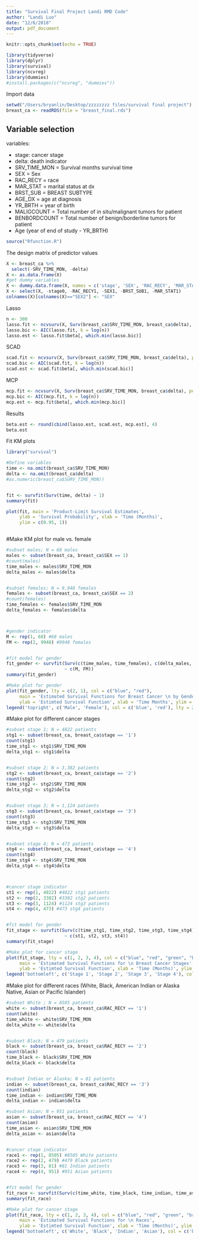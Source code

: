 ```yaml
---
title: "Survival Final Project Landi RMD Code"
author: "Landi Luo"
date: "12/6/2018"
output: pdf_document
---
```


```r
knitr::opts_chunk$set(echo = TRUE)
```

```r
library(tidyverse)
library(dplyr)
library(survival)
library(ncvreg)
library(dummies)
#install.packages(c("ncvreg", "dummies"))
```

Import data
```r
setwd("/Users/bryanlin/Desktop/zzzzzzzz files/survival final project")
breast_ca <- readRDS(file = "breast_final.rds")
```


## Variable selection

variables:

- stage: cancer stage
- delta: death indicator
- SRV_TIME_MON = Survival months survival time
- SEX = Sex
- RAC_RECY = race
- MAR_STAT = marital status at dx
- BRST_SUB = BREAST SUBTYPE
- AGE_DX = age at diagnosis
- YR_BRTH = year of birth
- MALIGCOUNT = Total number of in situ/malignant tumors for patient       
- BENBORDCOUNT = Total number of benign/borderline tumors for patient
- Age (year of end of study - YR_BRTH)

```r
source("Rfunction.R")
```

The design matrix of predictor values
```r
X <- breast_ca %>% 
  select(-SRV_TIME_MON, -delta)
X <- as.data.frame(X)
#get dummy variables
X <- dummy.data.frame(X, names = c('stage', 'SEX', 'RAC_RECY', 'MAR_STAT', 'BRST_SUB'))
X <- select(X, -stage0, -RAC_RECY1, -SEX1, -BRST_SUB1, -MAR_STAT1)
colnames(X)[colnames(X)=="SEX2"] <- "SEX"
```

Lasso
```r
n <- 300
lasso.fit <- ncvsurv(X, Surv(breast_ca$SRV_TIME_MON, breast_ca$delta), penalty = "lasso", nlambda = 25)
lasso.bic <- AIC(lasso.fit, k = log(n))
lasso.est <- lasso.fit$beta[, which.min(lasso.bic)]
```

SCAD
```r
scad.fit <- ncvsurv(X, Surv(breast_ca$SRV_TIME_MON, breast_ca$delta), penalty = "SCAD", nlambda = 25) 
scad.bic <- AIC(scad.fit, k = log(n))
scad.est <- scad.fit$beta[, which.min(scad.bic)]
```

MCP
```r
mcp.fit <- ncvsurv(X, Surv(breast_ca$SRV_TIME_MON, breast_ca$delta), penalty = "MCP", nlambda = 25)
mcp.bic <- AIC(mcp.fit, k = log(n))
mcp.est <- mcp.fit$beta[, which.min(mcp.bic)]
```

Results
```r
beta.est <- round(cbind(lasso.est, scad.est, mcp.est), 4)
beta.est
```


Fit KM plots
```r
library("survival")

#Define variables
time <- na.omit(breast_ca$SRV_TIME_MON)
delta <- na.omit(breast_ca$delta)
#as.numeric(breast_ca$SURV_TIME_MON))


fit <- survfit(Surv(time, delta) ~ 1)
summary(fit)

plot(fit, main = 'Product-Limit Survival Estimates', 
     ylab = 'Survival Probability', xlab = 'Time (Months)', 
     ylim = c(0.95, 1))



```


#Make KM plot for male vs. female
```r
#subset males; N = 68 males
males <- subset(breast_ca, breast_ca$SEX == 1) 
#count(males)
time_males <- males$SRV_TIME_MON
delta_males <- males$delta


#subset females; N = 9,948 females
females <- subset(breast_ca, breast_ca$SEX == 2)
#count(females)
time_females <- females$SRV_TIME_MON
delta_females <- females$delta



#gender indicator
M <- rep(1, 68) #68 males
FM <- rep(2, 9948) #9948 females


#fit model for gender
fit_gender <- survfit(Surv(c(time_males, time_females), c(delta_males, delta_females))
                      ~ c(M, FM))
summary(fit_gender)

#Make plot for gender
plot(fit_gender, lty = c(2, 1), col = c("blue", "red"), 
     main = 'Estimated Survival Functions for Breast Cancer \n by Gender',
     ylab = 'Estimted Survival Function', xlab = 'Time Months', ylim = c(0.95, 1))
legend('topright', c('Male', 'Female'), col = c('blue', 'red'), lty = 2:1, bty = 'n')
```

                      

#Make plot for different cancer stages
```r
#subset stage 1; N = 4822 patients
stg1 <- subset(breast_ca, breast_ca$stage == '1') 
count(stg1)
time_stg1 <- stg1$SRV_TIME_MON
delta_stg1 <- stg1$delta


#subset stage 2; N = 3,382 patients
stg2 <- subset(breast_ca, breast_ca$stage == '2')
count(stg2)
time_stg2 <- stg2$SRV_TIME_MON
delta_stg2 <- stg2$delta


#subset stage 3; N = 1,124 patients
stg3 <- subset(breast_ca, breast_ca$stage == '3')
count(stg3)
time_stg3 <- stg3$SRV_TIME_MON
delta_stg3 <- stg3$delta


#subset stage 4; N = 473 patients
stg4 <- subset(breast_ca, breast_ca$stage == '4')
count(stg4)
time_stg4 <- stg4$SRV_TIME_MON
delta_stg4 <- stg4$delta



#cancer stage indicator
st1 <- rep(1, 4822) #4822 stg1 patients
st2 <- rep(2, 3382) #3382 stg2 patients
st3 <- rep(3, 1124) #1124 stg3 patients
st4 <- rep(4, 473) #473 stg4 patients


#fit model for gender
fit_stage <- survfit(Surv(c(time_stg1, time_stg2, time_stg3, time_stg4), c(delta_stg1, delta_stg2, delta_stg3, delta_stg4))
                      ~ c(st1, st2, st3, st4))
summary(fit_stage)

#Make plot for cancer stage
plot(fit_stage, lty = c(1, 2, 3, 4), col = c("blue", "red", "green", "brown"), 
     main = 'Estimated Survival Functions for \n Breast Cancer Stages',
     ylab = 'Estimted Survival Function', xlab = 'Time (Months)', ylim = c(0.6, 1))
legend('bottomleft', c('Stage 1', 'Stage 2', 'Stage 3', 'Stage 4'), col = c('blue', 'red', 'green', 'brown'), lty = 1:4, bty = 'n')


```

#Make plot for different races (White, Black, American Indian or Alaska Native, Asian or Pacific Islander)


```r
#subset White ; N = 8505 patients
white <- subset(breast_ca, breast_ca$RAC_RECY == '1') 
count(white)
time_white <- white$SRV_TIME_MON
delta_white <- white$delta


#subset Black; N = 479 patients
black <- subset(breast_ca, breast_ca$RAC_RECY == '2')
count(black)
time_black <- black$SRV_TIME_MON
delta_black <- black$delta


#subset Indian or Alaska; N = 81 patients
indian <- subset(breast_ca, breast_ca$RAC_RECY == '3')
count(indian)
time_indian <- indian$SRV_TIME_MON
delta_indian <- indian$delta

#subset Asian; N = 951 patients
asian <- subset(breast_ca, breast_ca$RAC_RECY == '4')
count(asian)
time_asian <- asian$SRV_TIME_MON
delta_asian <- asian$delta


#cancer stage indicator
race1 <- rep(1, 8505) #8505 White patients
race2 <- rep(2, 479) #479 Black patients
race3 <- rep(3, 81) #81 Indian patients
race4 <- rep(4, 951) #951 Asian patients


#fit model for gender
fit_race <- survfit(Surv(c(time_white, time_black, time_indian, time_asian), c(delta_white, delta_black, delta_indian, delta_asian)) ~ c(race1, race2, race3, race4))
summary(fit_race)

#Make plot for cancer stage
plot(fit_race, lty = c(1, 2, 3, 4), col = c("blue", "red", "green", "brown"), 
     main = 'Estimated Survival Functions for \n Races',
     ylab = 'Estimted Survival Function', xlab = 'Time (Months)', ylim = c(0.90, 1))
legend('bottomleft', c('White', 'Black', 'Indian', 'Asian'), col = c('blue', 'red', 'green', 'brown'), lty = 1:4, bty = 'n')


```

